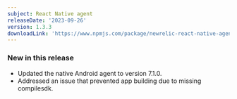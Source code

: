 ```yaml
---
subject: React Native agent
releaseDate: '2023-09-26'
version: 1.3.3
downloadLink: 'https://www.npmjs.com/package/newrelic-react-native-agent/v/1.3.3'
---
```


### New in this release

* Updated the native Android agent to version 7.1.0.
* Addressed an issue that prevented app building due to missing compilesdk.
